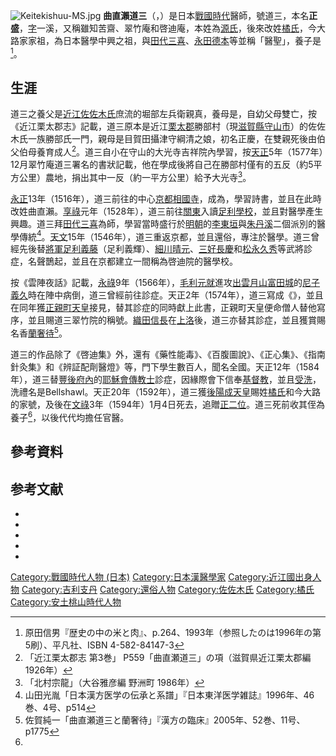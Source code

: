 {{東亞男性歷史人物
|名稱 = 曲直瀨 道三
|身份 =
|國家 =日本
|時代 =[[戰國時代_(日本)|戰國時代]]
|主君 =
|屆數 =
|最高職務 =
|前任 = 
|繼任 = 
|圖片名稱 =Manase_Dōsan.jpg
|圖片大小 =250px
|圖片說明 =曲直瀨道三像（杏雨書屋藏）
|氏 =[[佐佐木氏|佐佐木氏]]→曲直瀨氏
|姓 =[[源氏|源氏]]→[[橘氏|橘氏]]
|穆坤= <!--清代八旗满洲人物专用-->
|名 =正盛
|姓名 =
|羅馬拼音 =Manase Dōsan
|假名 = {{lang|ja|まなせ どうさん}}
|諺文 = <!--朝鮮、韓國人用-->
|字 =一溪
|號=道三
|名乘 = <!--琉球士族用-->
|官職 =
|封爵 =
|封號 ={{Link-ja|僧位|僧位|法印}}
|位階 =[[正二位|正二位]]
|御稱號 = <!--日本皇族之稱號-->
|宮號1 = <!--日本皇族之宮號-->
|宮號2 = <!--朝鮮王族之宮號-->
|封地 =
|神號 =
|尊號 =醫聖
|族裔 = 
|信仰 = [[臨濟宗|臨濟宗]]→[[基督教|基督教]]
|旗籍 = <!--清代八旗人物专用-->
|氏族 =
|籍貫 =
|本貫 = <!--朝鮮人用-->
|世居地= <!--清代八旗人物专用-->
|世居地/穆坤= <!--专门用于清代八旗满洲人物世居地和穆坤相同时-->
|祖籍 =
|本籍 =
|出身地 =[[近江國|近江國]][[栗太郡|栗太郡]]勝部村（現[[滋賀縣|滋賀縣]][[守山市|守山市]]）
|府邸 =
|世系 = 今大路家
|初名 =正慶
|乳名 = <!--日本、朝鮮、琉球以外人物用-->
|幼名 = <!--日本人用-->
|兒名 = <!--朝鮮人用-->
|童名 = <!--琉球人用-->
|小字 =
|別名 =
|法號 =
|院號 =翠竹院
|其他名號 =雖知苦<br>翠竹庵<br>啓迪庵
|出生日期 =[[永正|永正]]4年9月18日（1507年10月23日）
|出生地點 =
|婚年 =
|逝世日期 =[[文祿|文祿]]3年1月4日（1594年2月23日）
|逝世地點 =
|在位年代 =
|廟號 =
|諡號 =
|墓葬 =
|祠廟 =
|父親 =勝部氏
|嫡母 =
|母親 =目賀田攝津守綱清之女
|繼父=
|繼母=
|養父=堀部左兵衛親真
|養母={{Link-ja|多賀氏|多賀氏}}
|猶父= <!--日本人用-->
|烏帽子親= <!--日本人、琉球人用-->
|元配 =
|正室 =
|妻 =
|繼室 =
|平妻 =
|側室 =
|元配之父 =
|元配之嫡母 =
|元配之母 =
|正室之父 =
|正室之嫡母 =
|正室之母 =
|妻之父 =
|妻之嫡母 =
|妻之母 =
|繼室之父 =
|繼室之嫡母 =
|繼室之母 =
|平妻之父 =
|平妻之嫡母 =
|平妻之母 =
|兄弟 =
|姊妹 =
|嫡兄弟 =
|嫡姊妹 =
|庶兄弟 =
|庶姊妹 =
|同胞兄弟 =
|同胞姊妹 =
|異母兄弟 =
|異母姊妹 =
|異父兄弟 =
|異父姊妹 =
|繼兄弟 =
|繼姊妹 =
|子 =
|女 =
|嫡子 =
|嫡女 =
|庶子 =
|庶女 =
|養子 ={{Link-ja|曲直瀨玄朔|曲直瀬玄朔}}
|養女 =
|猶子 = <!--日本人用-->
|婿養子 = <!--日本人用-->
|烏帽子子 = <!--日本人用-->
|繼子 =
|繼女 =
|其他親屬 =
|出身 = <!---此处指科举出身--->
|功名 = 
|經歷 = 
|著作 =《{{Link-ja|啓迪集|啓迪集}}》
|注釋 =
}}
[[File:Keitekishuu-MS.jpg|thumb]]
'''曲直瀨道三'''（{{jpn|j=曲直瀬道三|hg=まなせ どうさん|rm=Manase Dōsan}}，{{bd|1507年|10月23日|1594年|2月23日|catIdx=Manase Dōsan}}）是日本[[戰國時代_(日本)|戰國時代]]醫師，號道三，本名'''正盛'''，[[表字|字]]一溪，又稱雖知苦齋、翠竹庵和啓迪庵，本姓為[[源氏|源氏]]，後來改姓[[橘氏|橘氏]]，今大路家家祖，為日本醫學中興之祖，與[[田代三喜|田代三喜]]、[[永田德本|永田德本]]等並稱「醫聖」，養子是{{Link-ja|曲直瀨玄朔|曲直瀬玄朔}}<ref name=harare>原田信男『歴史の中の米と肉』、p.264、1993年（参照したのは1996年の第5刷）、平凡社、ISBN 4-582-84147-3</ref>。

==生涯==
道三之養父是[[近江國|近江]][[佐佐木氏|佐佐木氏]]庶流的堀部左兵衛親真，養母是{{Link-ja|多賀氏|多賀氏}}，自幼父母雙亡，按《近江栗太郡志》記載，道三原本是近江[[栗太郡|栗太郡]]勝部村（現[[滋賀縣|滋賀縣]][[守山市|守山市]]）的佐佐木氏一族勝部氏一門，親母是目賀田攝津守綱清之娘，初名正慶，在雙親死後由伯父伯母養育成人<ref name="">「近江栗太郡志 第3巻」 P559「曲直瀬道三」の項（滋賀県近江栗太郡編 1926年）</ref>。道三自小在守山的大光寺吉祥院內學習，按[[天正_(日本)|天正]]5年（1577年）12月翠竹庵道三署名的書狀記載，他在學成後將自己在勝部村僅有的五反（約5平方公里）農地，捐出其中一反（約一平方公里）給予大光寺<ref name="soryu">「北村宗龍」（大谷雅彦編 野洲町 1986年）</ref>。

[[永正|永正]]13年（1516年），道三前往{{Link-ja|五山文學|五山文学}}的中心[[京都|京都]][[相國寺|相國寺]]，成為{{Link-ja|喝食|喝食}}，學習詩書，並且在此時改姓曲直瀨。[[享祿|享祿]]元年（1528年），道三前往[[關東地方|關東]]入讀[[足利學校|足利學校]]，並且對醫學產生興趣。道三拜[[田代三喜|田代三喜]]為師，學習當時盛行於[[明朝|明朝]]的[[李東垣|李東垣]]與[[朱丹溪|朱丹溪]]二個派別的醫學傳統<ref>山田光胤「日本漢方医学の伝承と系譜」『日本東洋医学雑誌』1996年、46巻、4号、p514</ref>。[[天文_(後奈良天皇)|天文]]15年（1546年），道三重返京都，並且還俗，專注於醫學。道三曾經先後替[[征夷大將軍|將軍]][[足利義輝|足利義藤]]（足利義輝）、[[細川晴元|細川晴元]]、[[三好長慶|三好長慶]]和[[松永久秀|松永久秀]]等武將診症，名聲鵲起，並且在京都建立一間稱為啓迪院的醫學校。

按《雲陣夜話》記載，[[永祿|永祿]]9年（1566年），[[毛利元就|毛利元就]]進攻[[出雲國|出雲]][[月山富田城|月山富田城]]的[[尼子義久|尼子義久]]時在陣中病倒，道三曾經前往診症。天正2年（1574年），道三寫成《{{Link-ja|啓迪集|啓迪集}}》，並且在同年獲[[正親町天皇|正親町天皇]]接見，替其診症的同時獻上此書，正親町天皇便命僧人{{Link-ja|策彥周良|策彦周良}}替他寫序，並且賜道三翠竹院的稱號。[[織田信長|織田信長]]在[[上洛|上洛]]後，道三亦替其診症，並且獲賞賜名香[[蘭奢待|蘭奢待]]<ref>佐賀純一「曲直瀬道三と蘭奢待」『漢方の臨床』2005年、52巻、11号、p1775</ref>。

道三的作品除了《啓迪集》外，還有《藥性能毒》、《百腹圖說》、《正心集》、《指南針灸集》和《辨証配劑醫燈》等，門下學生數百人，聞名全國。天正12年（1584年），道三替[[豐後國|豐後]][[大分市|府內]]的[[耶穌會|耶穌會]][[傳教士|傳教士]]{{Link-en|奧爾岡蒂諾|Gnecchi-Soldo Organtino}}診症，因緣際會下信奉[[基督教|基督教]]，並且[[洗禮|受洗]]，洗禮名是Bellshawl。天正20年（1592年），道三獲[[後陽成天皇|後陽成天皇]]賜姓[[橘氏|橘氏]]和今大路的家號，及後在[[文祿|文祿]]3年（1594年）1月4日死去，追贈[[正二位|正二位]]{{Link-ja|僧位|僧位|法印}}。道三死前收其侄{{Link-ja|曲直瀨玄朔|曲直瀬玄朔}}為養子<ref name="soryu"/>，以後代代均擔任官醫。

==參考資料==
{{reflist}}

==参考文献== 
*{{cite book |author=[[矢數道明|矢數道明]] |title=[[國史大辭典_(昭和時代)|國史大辭典]] |publisher=[[吉川弘文館|吉川弘文館]] |year=1985 |isbn=4-642-00506-4}}
*{{cite book |author=宗田一 |title=日本史大事典 6|publisher=[[平凡社|平凡社]] |year=1992 |isbn=978-4582131062}}
*{{cite book |author={{Link-ja|阿部猛|阿部猛}}和西村圭子 |title=戦国人名事典 |publisher={{Link-ja|新人物往來社|新人物往来社}} |year=1987 |isbn=4404014120}}
*{{Cite book|author=[[大塚敬節|大塚敬節]]|title=漢方医学 |edition=第3版|date=1990-02-01|publisher={{Link-ja|創元社|創元社}} |series=創元醫學新書|isbn=4-422-41110-1|pages=p.p.54-55}}
*{{Cite book|author=宮本義己 |chapter=曲直瀬一渓道三と茶道(一)(二)(三) |title=茶道雑誌35巻8号･9号･10号 |publisher=河原書店 |year=1971}}

{{DEFAULTSORT:Manase Dōsan}}
[[Category:戰國時代人物_(日本)|Category:戰國時代人物 (日本)]]
[[Category:日本漢醫學家|Category:日本漢醫學家]]
[[Category:近江國出身人物|Category:近江國出身人物]]
[[Category:吉利支丹|Category:吉利支丹]]
[[Category:還俗人物|Category:還俗人物]]
[[Category:佐佐木氏|Category:佐佐木氏]]
[[Category:橘氏|Category:橘氏]]
[[Category:安土桃山時代人物|Category:安土桃山時代人物]]